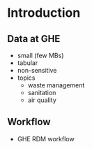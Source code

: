 # Introduction

## Data at GHE

- small (few MBs)
- tabular
- non-sensitive
- topics
    - waste management
    - sanitation
    - air quality

## Workflow

- GHE RDM workflow

